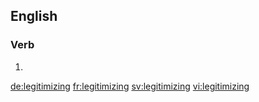 ==English==

===Verb===
{{head|en}}

# {{present participle of|legitimize}}

[[de:legitimizing]]
[[fr:legitimizing]]
[[sv:legitimizing]]
[[vi:legitimizing]]